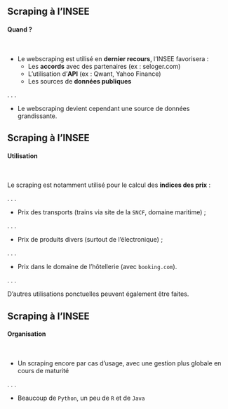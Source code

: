## Scraping à l'INSEE

#### Quand ? 

<br>

- Le webscraping est utilisé en __dernier recours__, l'INSEE favorisera :
    + Les [__accords__]{.blue2} avec des partenaires (ex : seloger.com)
    + L'utilisation d'[__API__]{.blue2} (ex : Qwant, Yahoo Finance)
    + Les sources de [__données publiques__]{.blue2}

. . .

- Le webscraping devient cependant une source de données grandissante.


## Scraping à l'INSEE

#### Utilisation

<br>

Le scraping est notamment utilisé pour le calcul des [__indices des prix__]{.blue2} :

. . .

- Prix des transports (trains via site de la `SNCF`, domaine maritime) ;

. . .

- Prix de produits divers (surtout de l'électronique) ;

. . .

- Prix dans le domaine de l'hôtellerie (avec `booking.com`).

. . .

D'autres utilisations ponctuelles peuvent également être faites.


## Scraping à l'INSEE

#### Organisation


<br>

- Un scraping encore par cas d'usage, avec une gestion plus globale en cours de maturité

. . .

- Beaucoup de `Python`, un peu de `R` et de `Java`
